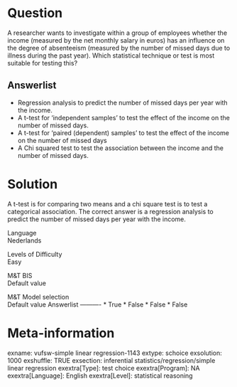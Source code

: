 Question
========
A researcher wants to investigate within a group of employees whether
the income (measured by the net monthly salary in euros) has an
influence on the degree of absenteeism (measured by the number of missed
days due to illness during the past year). Which statistical technique
or test is most suitable for testing this?

Answerlist
----------
* Regression analysis to predict the number of missed days per year with
  the income.
* A t-test for 'independent samples' to test the effect of the income on
  the number of missed days.
* A t-test for 'paired (dependent) samples' to test the effect of the
  income on the number of missed days
* A Chi squared test to test the association between the income and the
  number of missed days.

Solution
========





A t-test is for comparing two means and a chi square test is to test a
categorical association. The correct answer is a regression analysis to
predict the number of missed days per year with the income.





Language  
Nederlands

Levels of Difficulty  
Easy

M&T BIS  
Default value

M&T Model selection  
Default value
Answerlist
----------
* True
* False
* False
* False

Meta-information
================
exname: vufsw-simple linear regression-1143
extype: schoice
exsolution: 1000
exshuffle: TRUE
exsection: inferential statistics/regression/simple linear regression
exextra[Type]: test choice
exextra[Program]: NA
exextra[Language]: English
exextra[Level]: statistical reasoning

